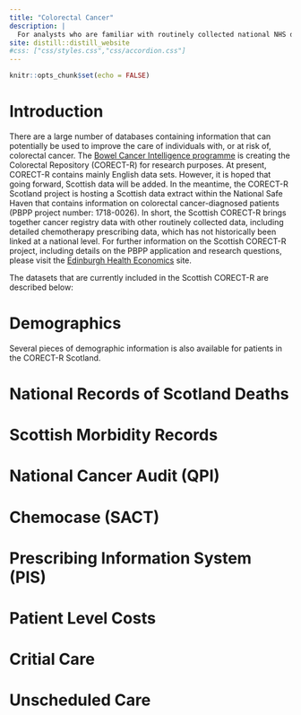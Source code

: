 ```yaml
---
title: "Colorectal Cancer"
description: |
  For analysts who are familiar with routinely collected national NHS data and provides a data dictionary, data quality and summary of methods for defining cohorts, characteristics and outcomes of colorectal cancer patients.
site: distill::distill_website
#css: ["css/styles.css","css/accordion.css"]
---
```


```r
knitr::opts_chunk$set(echo = FALSE)
```

# Introduction
:::{ .boxy .boxy-myinfo }
There are a large number  of databases containing information that can potentially be used to improve the care of individuals with, or at risk of, colorectal cancer. The [Bowel Cancer Intelligence programme](https://bci.leeds.ac.uk/) is creating the Colorectal Repository (CORECT-R) for research purposes. At present, CORECT-R contains mainly English data sets. However, it is hoped that going forward, Scottish data will be added. In the meantime, the CORECT-R Scotland project is hosting a Scottish data extract within the National Safe Haven that contains information on colorectal cancer-diagnosed patients (PBPP project number: 1718-0026). In short, the Scottish CORECT-R brings together cancer registry data with other routinely collected data, including detailed chemotherapy prescribing data, which has not historically been linked at a national level. For further information on the Scottish CORECT-R project, including details on the PBPP application and research questions, please visit the [Edinburgh Health Economics](https://blogs.ed.ac.uk/ectu_ehe/research/bciuk/) site.

The datasets that are currently included in the Scottish CORECT-R are described below: 
:::

# Demographics

Several pieces of demographic information is also available for patients in the CORECT-R Scotland. 

# National Records of Scotland Deaths

# Scottish Morbidity Records

# National Cancer Audit (QPI)

# Chemocase (SACT)

# Prescribing Information System (PIS)

# Patient Level Costs

# Critial Care

# Unscheduled Care